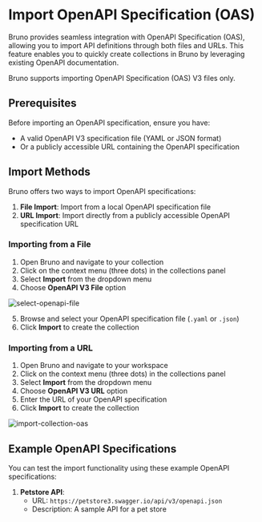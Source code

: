 
# Import OpenAPI Specification (OAS)

Bruno provides seamless integration with OpenAPI Specification (OAS), allowing you to import API definitions through both files and URLs. This feature enables you to quickly create collections in Bruno by leveraging existing OpenAPI documentation.

<Callout type="info">
Bruno supports importing OpenAPI Specification (OAS) V3 files only.
</Callout>

## Prerequisites

Before importing an OpenAPI specification, ensure you have:
- A valid OpenAPI V3 specification file (YAML or JSON format)
- Or a publicly accessible URL containing the OpenAPI specification

## Import Methods

Bruno offers two ways to import OpenAPI specifications:

1. **File Import**: Import from a local OpenAPI specification file
2. **URL Import**: Import directly from a publicly accessible OpenAPI specification URL

### Importing from a File

1. Open Bruno and navigate to your collection
2. Click on the context menu (three dots) in the collections panel
3. Select **Import** from the dropdown menu
4. Choose **OpenAPI V3 File** option

![select-openapi-file](/screenshots/open-api/select-open-api.webp)

5. Browse and select your OpenAPI specification file (`.yaml` or `.json`)
6. Click **Import** to create the collection


### Importing from a URL

1. Open Bruno and navigate to your workspace
2. Click on the context menu (three dots) in the collections panel
3. Select **Import** from the dropdown menu
4. Choose **OpenAPI V3 URL** option
5. Enter the URL of your OpenAPI specification
6. Click **Import** to create the collection

![import-collection-oas](/screenshots/open-api/import-collection-oas.webp)

## Example OpenAPI Specifications

You can test the import functionality using these example OpenAPI specifications:

1. **Petstore API**:
   - URL: `https://petstore3.swagger.io/api/v3/openapi.json`
   - Description: A sample API for a pet store